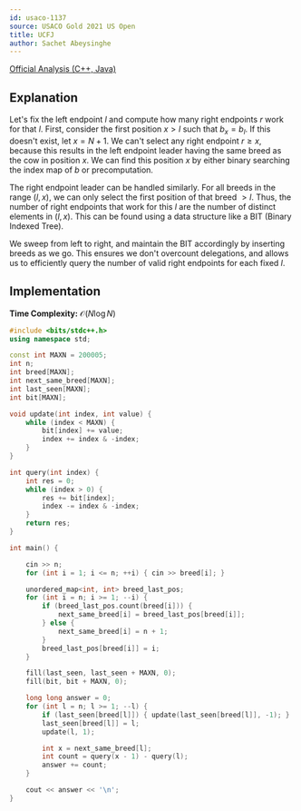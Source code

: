 ```yaml
---
id: usaco-1137
source: USACO Gold 2021 US Open
title: UCFJ
author: Sachet Abeysinghe
---
```


[Official Analysis (C++, Java)](https://usaco.org/current/data/sol_prob1_gold_open21.html)

## Explanation

Let's fix the left endpoint $l$ and compute how many right endpoints $r$ work for that $l$. First, consider the first position $x>l$ such that $b_x=b_l$. If this doesn't exist, let $x = N + 1$. We can't select any right endpoint $r \ge x$, because this results in the left endpoint leader having the same breed as the cow in position $x$. We can find this position $x$ by either binary searching the index map of $b$ or precomputation.

The right endpoint leader can be handled similarly. For all breeds in the range $(l, x)$, we can only select the first position of that breed $>l$. Thus, the number of right endpoints that work for this $l$ are the number of distinct elements in $(l, x)$. This can be found using a data structure like a BIT (Binary Indexed Tree).

We sweep from left to right, and maintain the BIT accordingly by inserting breeds as we go. This ensures we don't overcount delegations, and allows us to efficiently query the number of valid right endpoints for each fixed $l$.

## Implementation

**Time Complexity:** $\mathcal{O}(N\log N)$

<LanguageSection>
<CPPSection>

```cpp
#include <bits/stdc++.h>
using namespace std;

const int MAXN = 200005;
int n;
int breed[MAXN];
int next_same_breed[MAXN];
int last_seen[MAXN];
int bit[MAXN];

void update(int index, int value) {
	while (index < MAXN) {
		bit[index] += value;
		index += index & -index;
	}
}

int query(int index) {
	int res = 0;
	while (index > 0) {
		res += bit[index];
		index -= index & -index;
	}
	return res;
}

int main() {

	cin >> n;
	for (int i = 1; i <= n; ++i) { cin >> breed[i]; }

	unordered_map<int, int> breed_last_pos;
	for (int i = n; i >= 1; --i) {
		if (breed_last_pos.count(breed[i])) {
			next_same_breed[i] = breed_last_pos[breed[i]];
		} else {
			next_same_breed[i] = n + 1;
		}
		breed_last_pos[breed[i]] = i;
	}

	fill(last_seen, last_seen + MAXN, 0);
	fill(bit, bit + MAXN, 0);

	long long answer = 0;
	for (int l = n; l >= 1; --l) {
		if (last_seen[breed[l]]) { update(last_seen[breed[l]], -1); }
		last_seen[breed[l]] = l;
		update(l, 1);

		int x = next_same_breed[l];
		int count = query(x - 1) - query(l);
		answer += count;
	}

	cout << answer << '\n';
}
```

</CPPSection>
</LanguageSection>

